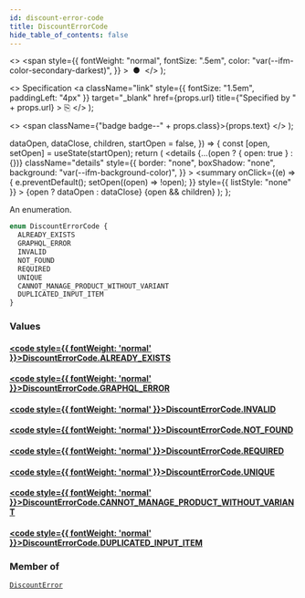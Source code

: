 ```yaml
---
id: discount-error-code
title: DiscountErrorCode
hide_table_of_contents: false
---
```


  <>
    <span
      style={{
        fontWeight: "normal",
        fontSize: ".5em",
        color: "var(--ifm-color-secondary-darkest)",
      }}
    >
      &nbsp;●&nbsp;
    </span>
  </>
);

  <>
    Specification
    <a
      className="link"
      style={{ fontSize: "1.5em", paddingLeft: "4px" }}
      target="\_blank"
      href={props.url}
      title={"Specified by " + props.url}
    >
      ⎘
    </a>
  </>
);

  <>
    <span className={"badge badge--" + props.class}>{props.text}</span>
  </>
);


  dataOpen,
  dataClose,
  children,
  startOpen = false,
}) => {
  const [open, setOpen] = useState(startOpen);
  return (
    <details
      {...(open ? { open: true } : {})}
      className="details"
      style={{
        border: "none",
        boxShadow: "none",
        background: "var(--ifm-background-color)",
      }}
    >
      <summary
        onClick={(e) => {
          e.preventDefault();
          setOpen((open) => !open);
        }}
        style={{ listStyle: "none" }}
      >
        {open ? dataOpen : dataClose}
      </summary>
      {open && children}
    </details>
  );
};

An enumeration.

```graphql
enum DiscountErrorCode {
  ALREADY_EXISTS
  GRAPHQL_ERROR
  INVALID
  NOT_FOUND
  REQUIRED
  UNIQUE
  CANNOT_MANAGE_PRODUCT_WITHOUT_VARIANT
  DUPLICATED_INPUT_ITEM
}
```

### Values

#### [<code style={{ fontWeight: 'normal' }}>DiscountErrorCode.<b>ALREADY_EXISTS</b></code>](#)

>

#### [<code style={{ fontWeight: 'normal' }}>DiscountErrorCode.<b>GRAPHQL_ERROR</b></code>](#)

>

#### [<code style={{ fontWeight: 'normal' }}>DiscountErrorCode.<b>INVALID</b></code>](#)

>

#### [<code style={{ fontWeight: 'normal' }}>DiscountErrorCode.<b>NOT_FOUND</b></code>](#)

>

#### [<code style={{ fontWeight: 'normal' }}>DiscountErrorCode.<b>REQUIRED</b></code>](#)

>

#### [<code style={{ fontWeight: 'normal' }}>DiscountErrorCode.<b>UNIQUE</b></code>](#)

>

#### [<code style={{ fontWeight: 'normal' }}>DiscountErrorCode.<b>CANNOT_MANAGE_PRODUCT_WITHOUT_VARIANT</b></code>](#)

>

#### [<code style={{ fontWeight: 'normal' }}>DiscountErrorCode.<b>DUPLICATED_INPUT_ITEM</b></code>](#)

>

### Member of

[`DiscountError`](../../../api-reference/discounts/objects/discount-error) <Badge class="secondary" text="object"/>
